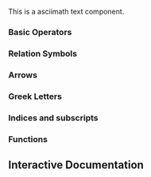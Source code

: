 
This is a asciimath text component.

<Meta of={Story} />

### Basic Operators
<Canvas of={Story.BasicOperators} layout="centered" />

### Relation Symbols
<Canvas of={Story.RelationsSymbols} layout="centered" />

### Arrows
<Canvas of={Story.Arrows} layout="centered" />

### Greek Letters
<Canvas of={Story.GreekLetters} layout="centered" />

### Indices and subscripts
<Canvas of={Story.Indices} layout="centered" />

### Functions
<Canvas of={Story.Functions} layout="centered" />

## Interactive Documentation
<Primary />
<Controls />